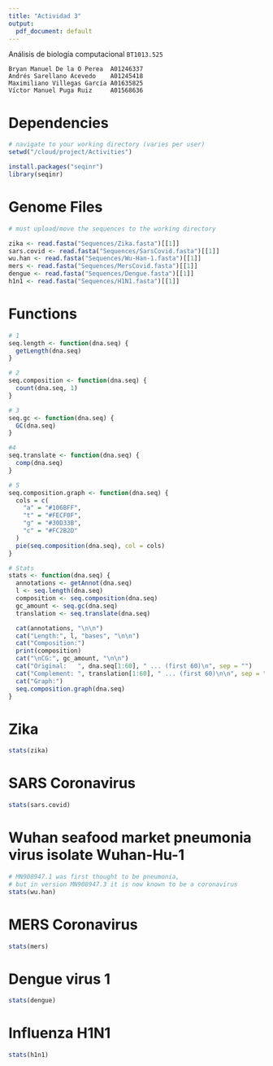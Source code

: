 ```yaml
---
title: "Actividad 3"
output:
  pdf_document: default
---
```


Análisis de biología computacional `  BT1013.525`

```
Bryan Manuel De la O Perea  A01246337
Andrés Sarellano Acevedo    A01245418
Maximiliano Villegas García A01635825
Víctor Manuel Puga Ruiz     A01568636
```

# Dependencies

```r
# navigate to your working directory (varies per user)
setwd("/cloud/project/Activities")

install.packages("seqinr")
library(seqinr)
```

# Genome Files

```r
# must upload/move the sequences to the working directory

zika <- read.fasta("Sequences/Zika.fasta")[[1]]
sars.covid <- read.fasta("Sequences/SarsCovid.fasta")[[1]]
wu.han <- read.fasta("Sequences/Wu-Han-1.fasta")[[1]]
mers <- read.fasta("Sequences/MersCovid.fasta")[[1]]
dengue <- read.fasta("Sequences/Dengue.fasta")[[1]]
h1n1 <- read.fasta("Sequences/H1N1.fasta")[[1]]
```

\newpage

# Functions

```r
# 1
seq.length <- function(dna.seq) {
  getLength(dna.seq)
}

# 2
seq.composition <- function(dna.seq) {
  count(dna.seq, 1)
}

# 3
seq.gc <- function(dna.seq) {
  GC(dna.seq)
}

#4
seq.translate <- function(dna.seq) {
  comp(dna.seq)
}

# 5
seq.composition.graph <- function(dna.seq) {
  cols = c(
    "a" = "#106BFF",
    "t" = "#FECF0F",
    "g" = "#30D33B", 
    "c" = "#FC2B2D"
  )
  pie(seq.composition(dna.seq), col = cols)
}

# Stats
stats <- function(dna.seq) {
  annotations <- getAnnot(dna.seq)
  l <- seq.length(dna.seq)
  composition <- seq.composition(dna.seq)
  gc_amount <- seq.gc(dna.seq)
  translation <- seq.translate(dna.seq)

  cat(annotations, "\n\n")
  cat("Length:", l, "bases", "\n\n")
  cat("Composition:")
  print(composition)
  cat("\nCG:", gc_amount, "\n\n")
  cat("Original:   ", dna.seq[1:60], " ... (first 60)\n", sep = "")
  cat("Complement: ", translation[1:60], " ... (first 60)\n\n", sep = "")
  cat("Graph:")
  seq.composition.graph(dna.seq)
}
```
\newpage

# Zika
```r
stats(zika)
```
\newpage

# SARS Coronavirus
```r
stats(sars.covid)
```
\newpage

# Wuhan seafood market pneumonia virus isolate Wuhan-Hu-1
```r
# MN908947.1 was first thought to be pneumonia, 
# but in version MN908947.3 it is now known to be a coronavirus
stats(wu.han)
```
\newpage

# MERS Coronavirus
```r
stats(mers)
```
\newpage

# Dengue virus 1 
```r
stats(dengue)
```
\newpage

# Influenza H1N1
```r
stats(h1n1)
```

